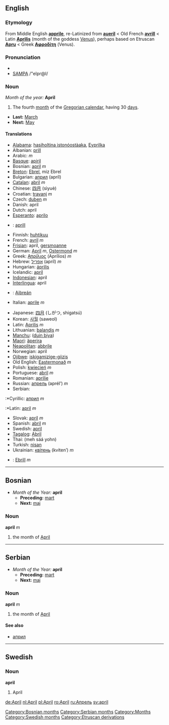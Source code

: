==English==
===Etymology===
From Middle English '''[[apprile]]''', re-Latinized from '''[[aueril]]''' < Old French '''[[avrill]]''' < Latin '''[[Aprilis]]''' (month of the goddess [[Venus]]), perhaps based on Etruscan '''[[Apru]]''' < Greek '''[[Αφροδίτη]]''' (Venus).

===Pronunciation===
*{{IPA|/ˈeɪprəl/, /ˈeɪprɪl/}}
*[[w:SAMPA|SAMPA]] /"eIpr@l/

===Noun===
''Month of the year:'' '''April'''
#The fourth [[month]] of the [[Gregorian calendar]], having 30 [[day]]s.
*'''Last:''' [[March]]
*'''Next:''' [[May]]

====Translations====
{{top}}
*[[Alabama]]: [[hasiholtina istonóostàaka]], [[Eyprilka]]
*Albanian: [[prill]]
*Arabic: {{ARchar|[[ابريل|أبْرِيل]]}} {{IPAchar|(’abríːl)}} ''m''
*[[Basque]]: [[apiril]]
*Bosnian: [[april#Bosnian|april]] ''m''
*[[Breton]]: [[Ebrel]], miz Ebrel
*Bulgarian: [[април]] (apríl)
*[[Catalan]]: [[abril]] ''m''
*Chinese: [[四月]] (sìyuè)
*Croatian: [[travanj]] ''m''
*Czech: [[duben]] ''m''
*Danish: april
*Dutch: april
*[[Esperanto]]: [[aprilo]]
*{{et}}: [[aprill]]
*Finnish: [[huhtikuu]]
*French: [[avril]] ''m''
*[[Frisian]]: april, [[gersmoanne]]
*German: [[April#German|April]] ''m'', [[Ostermond]] ''m''
*Greek: [[Απρίλιος]] (Aprílios) ''m''
*Hebrew: [[אפריל]] (apríl) ''m''
*Hungarian: [[április]]
*Icelandic: [[apríl]]
*[[Indonesian]]: april
*[[Interlingua]]: april
*{{ga}}: [[Aibreán]]
*Italian: [[aprile]] ''m''
{{mid}}
*Japanese: [[四月]] (しがつ, shigatsú)
*Korean: [[사월]] (saweol)
*Latin: [[Aprilis]] ''m''
*Lithuanian: [[balandis]] ''m''
*[[Manchu]]: ([[duin biya]])
*[[Maori]]: [[äperira]]
*[[Neapolitan]]: [[abbrile]]
*Norwegian: april
*[[Ojibwe]]: [[iskigamizige-giizis]]
*Old English: [[Eastermonað]] ''m''
*Polish: [[kwiecień]] ''m''
*Portuguese: [[abril]] ''m''
*Romanian: [[aprilie]]
*Russian: [[апрель]] (aprél’) ''m''
*Serbian:
:*Cyrillic: [[април]] ''m''
:*Latin: [[april#Serbian|april]] ''m''
*Slovak: [[apríl]] ''m''
*Spanish: [[abril]] ''m''
*Swedish: [[april#Swedish|april]]
*[[Tagalog]]: [[Abril]]
*Thai: {{THchar|[[เมษายน]]}} (meh sáá yohn)
*Turkish: [[nisan]]
*Ukrainian: [[квітень]] (kviten’) ''m''
*{{cy}}: [[Ebrill]] ''m''
{{bottom}}


----

==Bosnian==
*''Month of the Year:'' '''april'''
**'''Preceding:''' [[mart]]
**'''Next:''' [[maj]]
===Noun===
'''april''' ''m''
#the month of [[April]]
[[Category:Bosnian months]]


----

==Serbian==
*''Month of the Year:'' '''april'''
**'''Preceding:''' [[mart]]
**'''Next:''' [[maj]]
===Noun===
'''april''' ''m''
#the month of [[April]]
====See also====
*[[април]]
[[Category:Serbian months]]


----

==Swedish==
===Noun===
'''april'''

#April

[[de:April]]
[[nl:April]]
[[pl:April]]
[[ro:April]]
[[ru:Апрель]]
[[sv:april]]

[[Category:Months]]
[[Category:Swedish months]]
[[Category:Etruscan derivations]]